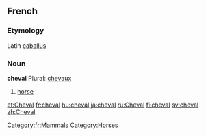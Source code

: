 ==French==
[[Category:fr:Mammals]]

===Etymology===
Latin [[caballus]]

===Noun===
'''cheval''' Plural: [[chevaux]]

#[[horse]]

[[Category:Horses]]

[[et:Cheval]]
[[fr:cheval]]
[[hu:cheval]]
[[ja:cheval]]
[[ru:Cheval]]
[[fi:cheval]]
[[sv:cheval]]
[[zh:Cheval]]